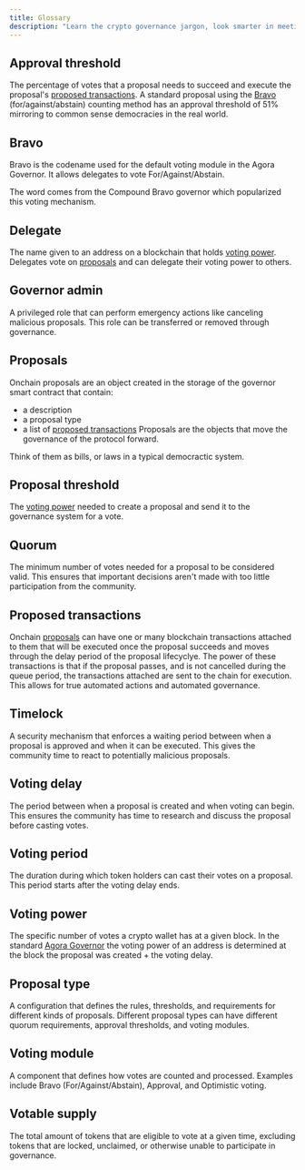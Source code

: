 ```yaml
---
title: Glossary
description: "Learn the crypto governance jargon, look smarter in meetings."
---
```


## Approval threshold

The percentage of votes that a proposal needs to succeed and execute the proposal's [proposed transactions](#proposed-transactions). A standard proposal using the [Bravo](#bravo) (for/against/abstain) counting method has an approval threshold of 51% mirroring to common sense democracies in the real world. 

## Bravo

Bravo is the codename used for the default voting module in the Agora Governor. It allows delegates to vote For/Against/Abstain.

The word comes from the Compound Bravo governor which popularized this voting mechanism.

## Delegate

The name given to an address on a blockchain that holds [voting power](#voting-power). Delegates vote on [proposals](#proposals) and can delegate their voting power to others.

## Governor admin

A privileged role that can perform emergency actions like canceling malicious proposals. This role can be transferred or removed through governance.

## Proposals

Onchain proposals are an object created in the storage of the governor smart contract that contain:

- a description
- a proposal type
- a list of [proposed transactions](#proposed-transactions)
  Proposals are the objects that move the governance of the protocol forward.

Think of them as bills, or laws in a typical democractic system.

## Proposal threshold

The [voting power](#voting-power) needed to create a proposal and send it to the governance system for a vote.

## Quorum

The minimum number of votes needed for a proposal to be considered valid. This ensures that important decisions aren't made with too little participation from the community.

## Proposed transactions

Onchain [proposals](#proposals) can have one or many blockchain transactions attached to them that will be executed once the proposal succeeds and moves through the delay period of the proposal lifecyclye. The power of these transactions is that if the proposal passes, and is not cancelled during the queue period, the transactions attached are sent to the chain for execution. This allows for true automated actions and automated governance.

## Timelock

A security mechanism that enforces a waiting period between when a proposal is approved and when it can be executed. This gives the community time to react to potentially malicious proposals.

## Voting delay

The period between when a proposal is created and when voting can begin. This ensures the community has time to research and discuss the proposal before casting votes.

## Voting period

The duration during which token holders can cast their votes on a proposal. This period starts after the voting delay ends.

## Voting power

The specific number of votes a crypto wallet has at a given block. In the standard [Agora Governor](/agora-governor) the voting power of an address is determined at the block the proposal was created + the voting delay.

## Proposal type

A configuration that defines the rules, thresholds, and requirements for different kinds of proposals. Different proposal types can have different quorum requirements, approval thresholds, and voting modules.

## Voting module

A component that defines how votes are counted and processed. Examples include Bravo (For/Against/Abstain), Approval, and Optimistic voting.

## Votable supply

The total amount of tokens that are eligible to vote at a given time, excluding tokens that are locked, unclaimed, or otherwise unable to participate in governance.

